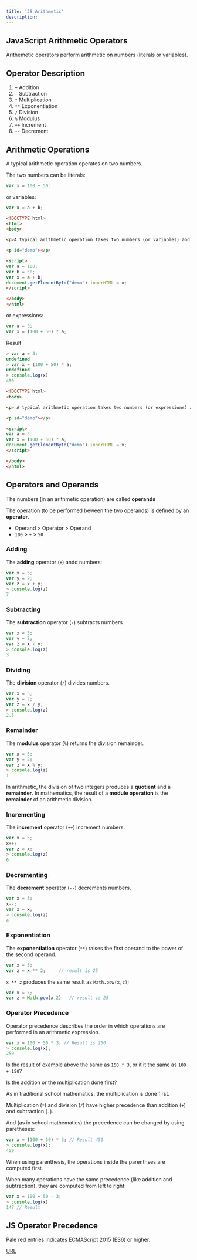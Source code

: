 ```yaml
---
title: 'JS Arithmetic'
description: 
---
```


## JavaScript Arithmetic Operators

Arithemetic operators perform arithmetic on numbers (literals or variables).


Operator    Description
-----------------------------
1. `+`      Addition
2. `-`      Subtraction
3. `*`      Multiplication
4. `**`     Exponentiation
5. `/`      Division
6. `%`      Modulus
7. `++`     Increment
8. `--`     Decrement

## Arithmetic Operations

A typical arithmetic operation operates on two numbers.

The two numbers can be literals:

```js
var x = 100 + 50:
```

or variables:

```js
var x = a + b;
```

```html
<!DOCTYPE html>
<html>
<body>

<p>A typical arithmetic operation takes two numbers (or variables) and produces a new number.</p>

<p id="demo"></p>

<script>
var a = 100;
var b = 50;
var x = a + b;
document.getElementById("demo").innerHTML = x;
</script>

</body>
</html>

```

or expressions:

```js
var a = 3;
var x = (100 + 50) * a;
```

Result

```js
> var a = 3;
undefined
> var x = (100 + 50) * a;
undefined
> console.log(x)
450
```

```html
<!DOCTYPE html>
<body>

<p> A typical arithmetic operation takes two numbers (or expressions) and produces a new number.</p>

<p id="demo"></p>

<script>
var a = 3:
var x = (100 + 50) * a;
document.getElementById("demo").innerHTML = x;
</script>

</body>
</html>
```

## Operators and Operands

The numbers (in an arithmetic operation) are called **operands**

The operation (to be performed beween the two operands) is defined by an **operator**.

- Operand > Operator  > Operand
- `100`   >  `+`      >  `50`

### Adding

The **adding** operator (`+`) andd numbers:

```js
var x = 5;
var y = 2;
var z = x + y;
> console.log(z)
7
```

### Subtracting

The **subtraction** operator (`-`) subtracts numbers.

```js
var x = 5;
var y = 2;
var z = x - y;
> console.log(z)
3
```

### Dividing

The **division** operator (`/`) divides numbers.

```js
var x = 5;
var y = 2;
var z = x / y;
> console.log(z)
2.5
```

### Remainder

The **modulus** operator (`%`) returns the division remainder.

```js
var x = 5;
var y = 2;
var z = x % y;
> console.log(z)
1
```

In arithmetic, the division of two integers produces a **quotient** and a **remainder**.
In mathematics, the result of a **module operation** is the **remainder** of an arithmetic division.

### Incrementing

The **increment** operator (`++`) increment numbers.

```js
var x = 5;
x++;
var z = x;
> console.log(z)
6
```

### Decrementing

The **decrement** operator (`--`) decrements numbers.

```js
var x = 5;
x--;
var z = x;
> console.log(z)
4
```

### Exponentiation

The **exponentiation** operator (`**`) raises the first operand to the power of the second operand.

```js
var x = 5;
var z = x ** 2;     // result is 25
```

`x ** z` produces the same result as `Math.pow(x,z)`;

```js
var x = 5;
var z = Math.pow(x,2)   // result is 25
```

### Operator Precedence

Operator precedence describes the order in which operations are performed in an arithmetic expression.

```js
var x = 100 + 50 * 3; // Result is 250
> console.log(x);
250
```
Is the result of example above the same as `150 * 3`, or it it the same as `100 + 150`?

Is the addition or the multiplication done first?

As in traditional school mathematics, the multiplication is done first.

Multiplication (`*`) and division (`/`) have higher precedence than addition (`+`) and subtraction (`-`).

And (as in school mathematics) the precedence can be changed by using paretheses:

```js
var x = (100 + 50) * 3; // Result 450
> console.log(x);
450
```

When using parenthesis, the operations inside the parenthses are computed first.

When many operations have the same precedence (like addition and subtraction), they are computed from left to right:

```js
var x = 100 + 50 - 3;
> console.log(x)
147 // Result
```

## JS Operator Precedence
           

Pale red entries indicates ECMAScript 2015 (ES6) or higher.

[URL](https://www.w3schools.com/js/js_arithmetic.asp)